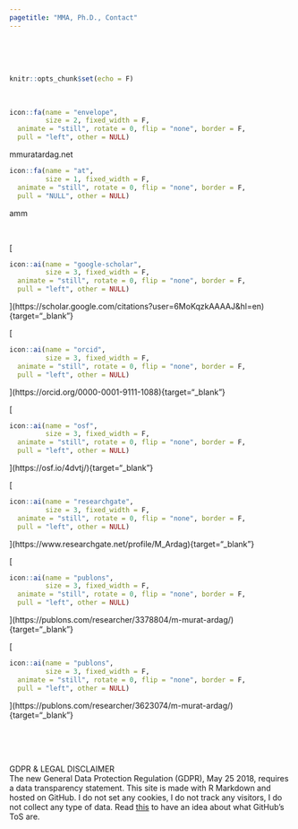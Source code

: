 ---
pagetitle: "MMA, Ph.D., Contact"
---

<style type="text/css">
span.ltrText {unicode-bidi: bidi-override; direction: rtl}
</style>

<br />
<br />
<br />

```{r setup, include=F}
knitr::opts_chunk$set(echo = F)
```

<br />

```{r}
icon::fa(name = "envelope",
         size = 2, fixed_width = F,
  animate = "still", rotate = 0, flip = "none", border = F,
  pull = "left", other = NULL)
```

<span class="ltrText">ten.gadratarumm
```{r}
icon::fa(name = "at",
         size = 1, fixed_width = F,
  animate = "still", rotate = 0, flip = "none", border = F,
  pull = "NULL", other = NULL)
```
amm</span>

<br />

[
```{r}
icon::ai(name = "google-scholar",
         size = 3, fixed_width = F,
  animate = "still", rotate = 0, flip = "none", border = F,
  pull = "left", other = NULL)
```
](https://scholar.google.com/citations?user=6MoKqzkAAAAJ&hl=en){target="_blank"}

[
```{r}
icon::ai(name = "orcid",
         size = 3, fixed_width = F,
  animate = "still", rotate = 0, flip = "none", border = F,
  pull = "left", other = NULL)
```
](https://orcid.org/0000-0001-9111-1088){target="_blank"}

[
```{r}
icon::ai(name = "osf",
         size = 3, fixed_width = F,
  animate = "still", rotate = 0, flip = "none", border = F,
  pull = "left", other = NULL)
```
](https://osf.io/4dvtj/){target="_blank"}

[
```{r}
icon::ai(name = "researchgate",
         size = 3, fixed_width = F,
  animate = "still", rotate = 0, flip = "none", border = F,
  pull = "left", other = NULL)
```
](https://www.researchgate.net/profile/M_Ardag){target="_blank"}

[
```{r}
icon::ai(name = "publons",
         size = 3, fixed_width = F,
  animate = "still", rotate = 0, flip = "none", border = F,
  pull = "left", other = NULL)
```
](https://publons.com/researcher/3378804/m-murat-ardag/){target="_blank"}

[
```{r}
icon::ai(name = "publons",
         size = 3, fixed_width = F,
  animate = "still", rotate = 0, flip = "none", border = F,
  pull = "left", other = NULL)
```
](https://publons.com/researcher/3623074/m-murat-ardag/){target="_blank"}

<br>
<br>
<br>

GDPR & LEGAL DISCLAIMER
<br>
The new General Data Protection Regulation (GDPR), May 25 2018, requires a data transparency statement. This site is made with R Markdown and hosted on GitHub. I do not set any cookies, I do not track any visitors, I do not collect any type of data. Read [this](https://docs.github.com/en/github/site-policy/github-terms-of-service){target="_blank"} to have an idea about what GitHub's ToS are. 